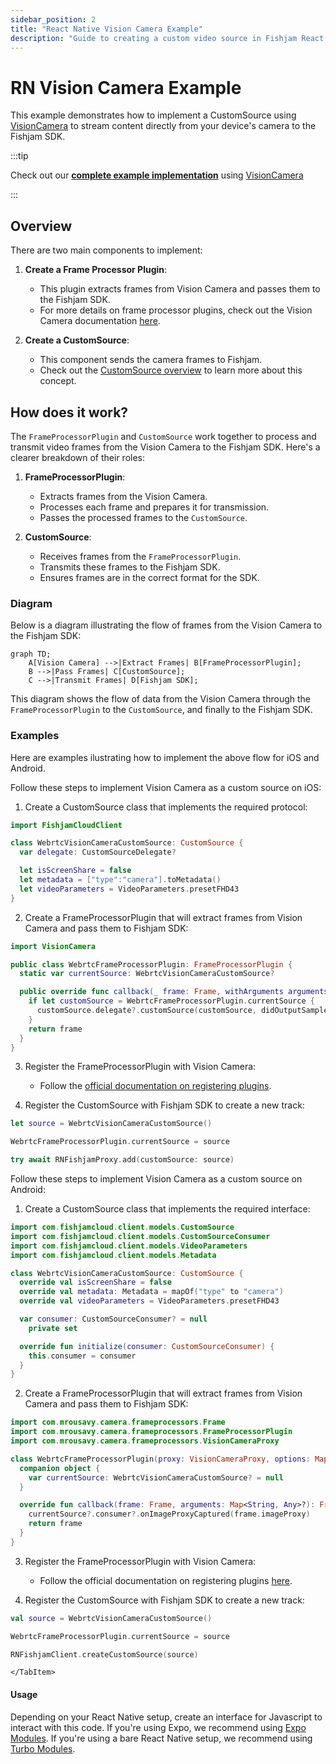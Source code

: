 ```yaml
---
sidebar_position: 2
title: "React Native Vision Camera Example"
description: "Guide to creating a custom video source in Fishjam React Native SDK"
---
```



# RN Vision Camera Example

This example demonstrates how to implement a CustomSource using [VisionCamera](https://github.com/mrousavy/react-native-vision-camera) to stream content directly from your device's camera to the Fishjam SDK.

:::tip

Check out our [**complete example implementation**](https://github.com/fishjam-cloud/mobile-client-sdk/tree/3473afd51ff3a4dc5849463d1ff8a4028e428739/examples/vision-camera) using [VisionCamera](https://github.com/mrousavy/react-native-vision-camera)

:::

## Overview

There are two main components to implement:

1. **Create a Frame Processor Plugin**:

   - This plugin extracts frames from Vision Camera and passes them to the Fishjam SDK.
   - For more details on frame processor plugins, check out the Vision Camera documentation [here](https://react-native-vision-camera.com/docs/guides/frame-processors-plugins-overview).

2. **Create a CustomSource**:

   - This component sends the camera frames to Fishjam.
   - Check out the [CustomSource overview](./overview.mdx) to learn more about this concept.

## How does it work?

The `FrameProcessorPlugin` and `CustomSource` work together to process and transmit video frames from the Vision Camera to the Fishjam SDK. Here's a clearer breakdown of their roles:

1. **FrameProcessorPlugin**:

   - Extracts frames from the Vision Camera.
   - Processes each frame and prepares it for transmission.
   - Passes the processed frames to the `CustomSource`.

2. **CustomSource**:
   - Receives frames from the `FrameProcessorPlugin`.
   - Transmits these frames to the Fishjam SDK.
   - Ensures frames are in the correct format for the SDK.

### Diagram

Below is a diagram illustrating the flow of frames from the Vision Camera to the Fishjam SDK:

```mermaid
graph TD;
    A[Vision Camera] -->|Extract Frames| B[FrameProcessorPlugin];
    B -->|Pass Frames| C[CustomSource];
    C -->|Transmit Frames| D[Fishjam SDK];
```

This diagram shows the flow of data from the Vision Camera through the `FrameProcessorPlugin` to the `CustomSource`, and finally to the Fishjam SDK.

### Examples

Here are examples ilustrating how to implement the above flow for iOS and Android.

<Tabs groupId="os-type">

  <TabItem value="ios" label="iOS Example">

Follow these steps to implement Vision Camera as a custom source on iOS:

1. Create a CustomSource class that implements the required protocol:

```swift
import FishjamCloudClient

class WebrtcVisionCameraCustomSource: CustomSource {
  var delegate: CustomSourceDelegate?

  let isScreenShare = false
  let metadata = ["type":"camera"].toMetadata()
  let videoParameters = VideoParameters.presetFHD43
}
```

2. Create a FrameProcessorPlugin that will extract frames from Vision Camera and pass them to Fishjam SDK:

```swift
import VisionCamera

public class WebrtcFrameProcessorPlugin: FrameProcessorPlugin {
  static var currentSource: WebrtcVisionCameraCustomSource?

  public override func callback(_ frame: Frame, withArguments arguments: [AnyHashable : Any]?) -> Any {
    if let customSource = WebrtcFrameProcessorPlugin.currentSource {
      customSource.delegate?.customSource(customSource, didOutputSampleBuffer: frame.buffer, rotation: .ninety)
    }
    return frame
  }
}
```

3. Register the FrameProcessorPlugin with Vision Camera:

   - Follow the [official documentation on registering plugins](https://react-native-vision-camera.com/docs/guides/frame-processors-plugins-ios).

4. Register the CustomSource with Fishjam SDK to create a new track:

```swift
let source = WebrtcVisionCameraCustomSource()

WebrtcFrameProcessorPlugin.currentSource = source

try await RNFishjamProxy.add(customSource: source)
```

  </TabItem>
  <TabItem value="android" label="Android Example">

Follow these steps to implement Vision Camera as a custom source on Android:

1. Create a CustomSource class that implements the required interface:

```kotlin
import com.fishjamcloud.client.models.CustomSource
import com.fishjamcloud.client.models.CustomSourceConsumer
import com.fishjamcloud.client.models.VideoParameters
import com.fishjamcloud.client.models.Metadata

class WebrtcVisionCameraCustomSource: CustomSource {
  override val isScreenShare = false
  override val metadata: Metadata = mapOf("type" to "camera")
  override val videoParameters = VideoParameters.presetFHD43

  var consumer: CustomSourceConsumer? = null
    private set

  override fun initialize(consumer: CustomSourceConsumer) {
    this.consumer = consumer
  }
}
```

2. Create a FrameProcessorPlugin that will extract frames from Vision Camera and pass them to Fishjam SDK:

```kotlin
import com.mrousavy.camera.frameprocessors.Frame
import com.mrousavy.camera.frameprocessors.FrameProcessorPlugin
import com.mrousavy.camera.frameprocessors.VisionCameraProxy

class WebrtcFrameProcessorPlugin(proxy: VisionCameraProxy, options: Map<String, Any>?): FrameProcessorPlugin() {
  companion object {
    var currentSource: WebrtcVisionCameraCustomSource? = null
  }

  override fun callback(frame: Frame, arguments: Map<String, Any>?): Frame {
    currentSource?.consumer?.onImageProxyCaptured(frame.imageProxy)
    return frame
  }
}
```

3. Register the FrameProcessorPlugin with Vision Camera:

   - Follow the official documentation on registering plugins [here](https://react-native-vision-camera.com/docs/guides/frame-processors-plugins-android).

4. Register the CustomSource with Fishjam SDK to create a new track:

```kotlin
val source = WebrtcVisionCameraCustomSource()

WebrtcFrameProcessorPlugin.currentSource = source

RNFishjamClient.createCustomSource(source)
```

    </TabItem>

</Tabs>

#### Usage

Depending on your React Native setup, create an interface for Javascript to interact with this code. If you're using Expo, we recommend using [Expo Modules](https://docs.expo.dev/modules/overview/). If you're using a bare React Native setup, we recommend using [Turbo Modules](https://reactnative.dev/docs/turbo-native-modules-introduction).
